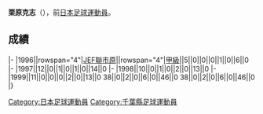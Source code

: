 {{Infobox football biography
|name=栗原克志
|image=
|fullname=栗原克志
|birth_date={{Birth date and age|1977|7|29}}
|cityofbirth=[[千葉縣|千葉縣]]
|countryofbirth=[[日本|日本]]
|position=[[後衛_(足球)|後衛]]
|currentclub=
|years=1996-1999
|clubs=[[JEF聯市原·千葉|JEF聯市原]]
|caps(goals)=
|nationalyears=
|nationalteam=
|nationalcaps(goals)=
}}
'''栗原克志'''（{{Bd|1977年|7月29日||}}），前[[日本|日本]][[足球|足球]][[運動員|運動員]]。

==成績==
{{Football player club statistics 1|YYN}}
{{Football player club statistics 2|JPN|YYN}}
|-
|1996||rowspan="4"|[[JEF聯市原·千葉|JEF聯市原]]||rowspan="4"|[[日本職業足球甲級聯賽|甲級]]||5||0||0||0||1||0||6||0
|-
|1997||12||0||1||0||1||0||14||0
|-
|1998||10||0||1||0||2||0||13||0
|-
|1999||11||0||0||0||2||0||13||0
{{Football player club statistics 3|1|JPN}}38||0||2||0||6||0||46||0
{{Football player club statistics 5}}38||0||2||0||6||0||46||0
|}

{{Japan-sport-bio-stub}}
{{Soccer-player-stub}}
[[Category:日本足球運動員|Category:日本足球運動員]]
[[Category:千葉縣足球運動員|Category:千葉縣足球運動員]]